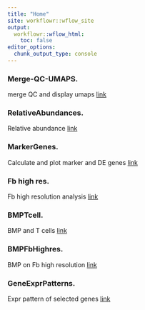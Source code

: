 ```yaml
---
title: "Home"
site: workflowr::wflow_site
output:
  workflowr::wflow_html:
    toc: false
editor_options:
  chunk_output_type: console
---
```


### Merge-QC-UMAPS. 
merge QC and display umaps
[link](Merge-QC-UMAPS.html)

### RelativeAbundances. 
Relative abundance
[link](RelativeAbundances.html)

### MarkerGenes. 
Calculate and plot marker and DE genes
[link](MarkerGenes.html)

### Fb high res. 
Fb high resolution analysis
[link](FbHighres.html)

### BMPTcell. 
BMP and T cells
[link](BMPTcell.html)

### BMPFbHighres. 
BMP on Fb high resolution
[link](BMPTcellsFbHighres.html)

### GeneExprPatterns. 
Expr pattern of selected genes
[link](GeneExprPatterns.html)


